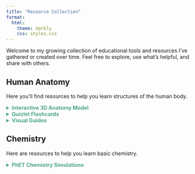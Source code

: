 ```yaml
---
title: "Resource Collection"
format:
  html:
    theme: darkly
    css: styles.css
---
```


Welcome to my growing collection of educational tools and resources I’ve gathered or created over time. Feel free to explore, use what’s helpful, and share with others.

## Human Anatomy

Here you'll find resources to help you learn structures of the human body.   

 <details>
  <summary style="color: #4FA78D; cursor: pointer;"><strong>Interactive 3D Anatomy Model</strong></summary>

Explore the human body in 3D with Zygote Body — an interactive tool that lets you zoom, rotate, and isolate individual structures.

<div class="clickable-links">

#### [Visit Zygote Body](https://www.zygotebody.com/)

</div>

<iframe width="1110" height="740" src="https://www.zygotebody.com" frameborder="0" ></iframe>

</details>

   
<details>
  <summary style="color: #4FA78D; cursor: pointer;"><strong>Quizlet Flashcards</strong></summary>

Created for Dr. Len Miyahara's BIO 124 course at Allan Hancock College in 2021. Material may differ. 

<div class="clickable-links">

#### [Histology & Integumentary Systems](https://quizlet.com/user/Th3b3ckst3r/folders/histology-and-integumentary-system?i=2236oh&x=1xqt)

#### [Skeletal System](https://quizlet.com/user/Th3b3ckst3r/folders/skeletal-system?i=2236oh&x=1xqt)

#### [Muscular System](https://quizlet.com/user/Th3b3ckst3r/folders/muscles?i=2236oh&x=1xqt)

#### [Heart, Circulatory, & Respiratory Systems](https://quizlet.com/user/Th3b3ckst3r/folders/heart-circulatory-respiratory-systems?i=2236oh&x=1xqt)

#### [Digestive, Urinary, & Reproductive Systems](https://quizlet.com/user/Th3b3ckst3r/folders/digestive-urinary-reproductive-systems?i=2236oh&x=1xqt)

#### [Brain, Special Senses, & Nervous System](https://quizlet.com/user/Th3b3ckst3r/folders/nervous-system-brain-special-senses?i=2236oh&x=1xqt)

</div>
</details>


<details>
  <summary style="color: #4FA78D; cursor: pointer;"><strong>Visual Guides</strong></summary>
  
<div class="clickable-links">

*Coming soon...*

</div>
</details>


## Chemistry

Here are resources to help you learn basic chemistry.

<details>
  <summary style="color: #4FA78D; cursor: pointer;"><strong>PhET Chemistry Simulations</strong></summary>
Explore interactive chemistry simulations that help make abstract concepts visible and understandable.

<div class="clickable-links">

#### [More PhET Simulations](https://phet.colorado.edu/en/simulations/filter?type=html)

</div>

#### Molecule Shapes

<iframe src="https://phet.colorado.edu/sims/html/molecule-shapes/latest/molecule-shapes_en.html"
        width="800"
        height="600"
        allowfullscreen>
</iframe>



</div>
</details>
